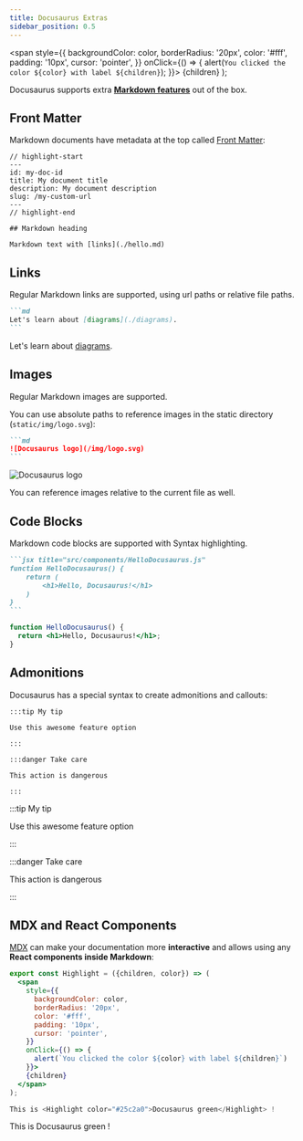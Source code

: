 ```yaml
---
title: Docusaurus Extras
sidebar_position: 0.5
---
```



  <span
    style={{
      backgroundColor: color,
      borderRadius: '20px',
      color: '#fff',
      padding: '10px',
      cursor: 'pointer',
    }}
    onClick={() => {
      alert(`You clicked the color ${color} with label ${children}`);
    }}>
    {children}
  </span>
);

Docusaurus supports extra **[Markdown features](https://docusaurus.io/docs/markdown-features)** out of the box.

## Front Matter

Markdown documents have metadata at the top called [Front Matter](https://jekyllrb.com/docs/front-matter/):

```text title="my-doc.md"
// highlight-start
---
id: my-doc-id
title: My document title
description: My document description
slug: /my-custom-url
---
// highlight-end

## Markdown heading

Markdown text with [links](./hello.md)
```

## Links

Regular Markdown links are supported, using url paths or relative file paths.

````markdown
```md
Let's learn about [diagrams](./diagrams).
```
````

<BrowserWindow>

Let's learn about [diagrams](./diagrams).

</BrowserWindow>

## Images

Regular Markdown images are supported.

You can use absolute paths to reference images in the static directory (`static/img/logo.svg`):

````markdown
```md
![Docusaurus logo](/img/logo.svg)
```
````

<BrowserWindow>

![Docusaurus logo](/img/logo.svg)

</BrowserWindow>

You can reference images relative to the current file as well.

## Code Blocks

Markdown code blocks are supported with Syntax highlighting.

````markdown
```jsx title="src/components/HelloDocusaurus.js"
function HelloDocusaurus() {
    return (
        <h1>Hello, Docusaurus!</h1>
    )
}
```
````

<BrowserWindow>

```jsx title="src/components/HelloDocusaurus.js"
function HelloDocusaurus() {
  return <h1>Hello, Docusaurus!</h1>;
}
```

</BrowserWindow>

## Admonitions

Docusaurus has a special syntax to create admonitions and callouts:

    :::tip My tip

    Use this awesome feature option

    :::

    :::danger Take care

    This action is dangerous

    :::

<BrowserWindow>

:::tip My tip

Use this awesome feature option

:::

:::danger Take care

This action is dangerous

:::

</BrowserWindow>

## MDX and React Components

[MDX](https://mdxjs.com/) can make your documentation more **interactive** and allows using any **React components inside Markdown**:

```jsx
export const Highlight = ({children, color}) => (
  <span
    style={{
      backgroundColor: color,
      borderRadius: '20px',
      color: '#fff',
      padding: '10px',
      cursor: 'pointer',
    }}
    onClick={() => {
      alert(`You clicked the color ${color} with label ${children}`)
    }}>
    {children}
  </span>
);

This is <Highlight color="#25c2a0">Docusaurus green</Highlight> !
```

<BrowserWindow>

This is <Highlight color="#25c2a0">Docusaurus green</Highlight> !

</BrowserWindow>

